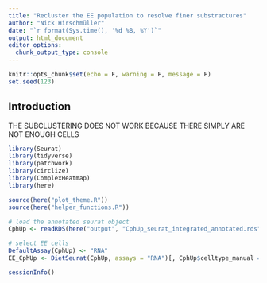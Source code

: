 ```yaml
---
title: "Recluster the EE population to resolve finer substractures"
author: "Nick Hirschmüller"
date: "`r format(Sys.time(), '%d %B, %Y')`"
output: html_document
editor_options: 
  chunk_output_type: console
---
```


```r
knitr::opts_chunk$set(echo = F, warning = F, message = F)
set.seed(123)
```

## Introduction

THE SUBCLUSTERING DOES NOT WORK BECAUSE THERE SIMPLY ARE NOT ENOUGH CELLS

```r
library(Seurat)
library(tidyverse)
library(patchwork)
library(circlize)
library(ComplexHeatmap)
library(here)

source(here("plot_theme.R"))
source(here("helper_functions.R"))
```

```r
# load the annotated seurat object
CphUp <- readRDS(here("output", "CphUp_seurat_integrated_annotated.rds"))

# select EE cells
DefaultAssay(CphUp) <- "RNA"
EE_CphUp <- DietSeurat(CphUp, assays = "RNA")[, CphUp$celltype_manual == "EE"]
```

```r
sessionInfo()
```
















